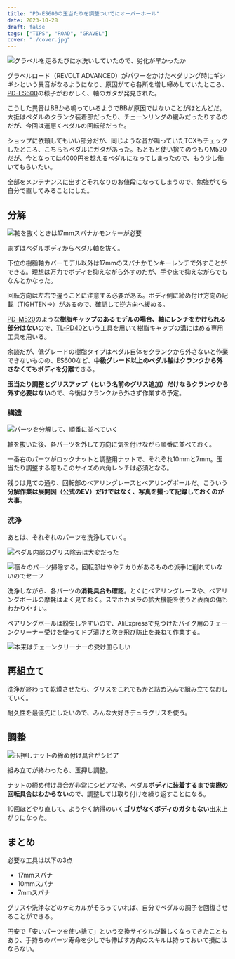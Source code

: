 ```yaml
---
title: "PD-ES600の玉当たりを調整ついでにオーバーホール"
date: 2023-10-28
draft: false
tags: ["TIPS", "ROAD", "GRAVEL"]
cover: "./cover.jpg"
---
```


![グラベルを走るたびに水洗いしていたので、劣化が早かったか](./dirty.jpg)

グラベルロード（REVOLT ADVANCED）がパワーをかけたペダリング時にギシギシという異音がなるようになり、原因がてら各所を増し締めしていたところ、[PD-ES600](https://amzn.to/3QusORA)の様子がおかしく、軸のガタが発見された。

こうした異音はBBから鳴っているようでBBが原因ではないことがほとんどだ。大抵はペダルのクランク装着部だったり、チェーンリングの緩みだったりするのだが、今回は運悪くペダルの回転部だった。

ショップに依頼してもいい部分だが、同じような音が鳴っていたTCXもチェックしたところ、こちらもペダルにガタがあった。もともと使い捨てのつもりM520だが、今となっては4000円を越えるペダルになってしまったので、もう少し働いてもらいたい。

全部をメンテナンスに出すとそれなりのお値段になってしまうので、勉強がてら自分で直してみることにした。

<Amzn asin="B07BWC3Y1N">

## 分解

![軸を抜くときは17mmスパナかモンキーが必要](./cover.jpg)

まずはペダルボディからペダル軸を抜く。

下位の樹脂軸カバーモデル以外は17mmのスパナかモンキーレンチで外すことができる。理想は万力でボディを抑えながら外すのだが、手や床で抑えながらでもなんとかなった。

回転方向は左右で違うことに注意する必要がある。ボディ側に締め付け方向の記載（TIGHTEN→）があるので、確認して逆方向へ緩める。

[PD-M520](https://amzn.to/3Fwen9r)のような**樹脂キャップのあるモデルの場合、軸にレンチをかけられる部分はない**ので、[TL-PD40](https://amzn.to/3FtvUzc)という工具を用いて樹脂キャップの溝にはめる専用工具を用いる。

<Amzn asin="B002ZI6AU4">

余談だが、低グレードの樹脂タイプはペダル自体をクランクから外さないと作業できないものの、ES600など、中**級グレード以上のペダル軸はクランクから外さなくてもボディを分離**できる。

**玉当たり調整とグリスアップ（という名前のグリス追加）だけならクランクから外す必要はない**ので、今後はクランクから外さず作業する予定。

### 構造

![パーツを分解して、順番に並べていく](./pedal-axle-dv.jpg)

軸を抜いた後、各パーツを外して方向に気を付けながら順番に並べておく。

一番右のパーツがロックナットと調整用ナットで、それぞれ10mmと7mm。玉当たり調整する際もこのサイズの六角レンチは必須となる。

残りは見ての通り、回転部のベアリングレースとベアリングボールだ。こういう**分解作業は展開図（公式のEV）だけではなく、写真を撮って記録しておくのが大事**。

### 洗浄

あとは、それぞれのパーツを洗浄していく。

![ペダル内部のグリス除去は大変だった](./clean-inside.jpg)

![個々のパーツ掃除する。回転部はややテカりがあるものの派手に削れていないのでセーフ](./es800-dv.jpg)

洗浄しながら、各パーツの**消耗具合も確認**。とくにベアリングレースや、ベアリングボールの摩耗はよく見ておく。スマホカメラの拡大機能を使うと表面の傷もわかりやすい。

ベアリングボールは紛失しやすいので、AliExpressで見つけたバイク用のチェーンクリーナー受けを使ってドブ漬けと吹き飛び防止を兼ねて作業する。

![本来はチェーンクリーナーの受け皿らしい](./clean-machine.jpg)

<LinkBox url="https://vi.aliexpress.com/item/1005004596808221.html"  />

## 再組立て

洗浄が終わって乾燥させたら、グリスをこれでもかと詰め込んで組み立てなおしていく。

耐久性を最優先にしたいので、みんな大好きデュラグリスを使う。

<Amzn asin="B001XE15WO">

## 調整

![玉押しナットの締め付け具合がシビア](./tamaoshi.jpg)

組み立てが終わったら、玉押し調整。

ナットの締め付け具合が非常にシビアな他、ペダル**ボディに装着するまで実際の回転具合はわからない**ので、調整しては取り付けを繰り返すことになる。

10回ほどやり直して、ようやく納得のいく**ゴリがなくボディのガタもない**出来上がりになった。

## まとめ

必要な工具は以下の3点

- 17mmスパナ
- 10mmスパナ
- 7mmスパナ

グリスや洗浄などのケミカルがそろっていれば、自分でペダルの調子を回復させることができる。

円安で「安いパーツを使い捨て」という交換サイクルが難しくなってきたこともあり、手持ちのパーツ寿命を少しでも伸ばす方向のスキルは持っておいて損にはならない。
